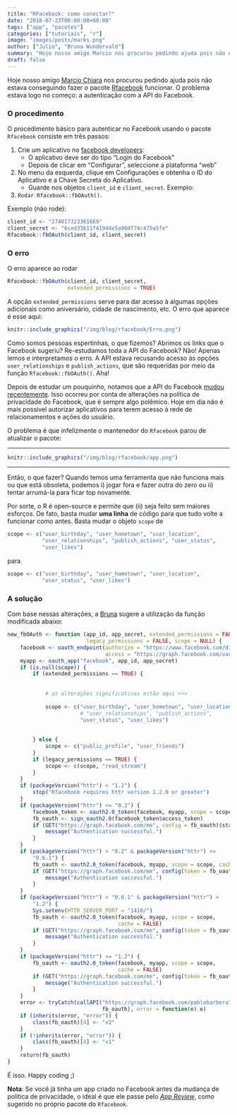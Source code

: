 ```yaml
---
title: "RFacebook: como conectar?"
date: "2018-07-23T00:00:00+00:00"
tags: ["app", "pacotes"]
categories: ["tutoriais", "r"]
image: "images/posts/marks.png"
author: ["Julio", "Bruna Wundervald"]
summary: "Hoje nosso amigo Marcio nos procurou pedindo ajuda pois não estava conseguindo fazer o pacote Rfacebook funcionar. O problema estava logo no começo: a autenticação com a API do Facebook. Nesse post identificar e corrigir esse problema."
draft: false
---
```


Hoje nosso amigo [Marcio Chiara](https://www.facebook.com/marcio.chiara) nos procurou pedindo ajuda pois não estava conseguindo fazer o pacote [Rfacebook](https://github.com/pablobarbera/Rfacebook) funcionar. O problema estava logo no começo: a autenticação com a API do Facebook.

### O procedimento

O procedimento básico para autenticar no Facebook usando o pacote `Rfacebook` consiste em três passos:

1. Crie um aplicativo no [facebook developers](https://developers.facebook.com/apps/):
    - O aplicativo deve ser do tipo "Login do Facebook"
    - Depois de clicar em "Configurar", seleccione a plataforma "web"
2. No menu da esquerda, clique em Configurações e obtenha o ID do Aplicativo e a Chave Secreta do Aplicativo. 
    - Guarde nos objetos `client_id` e `client_secret`. Exemplo:
3. `Rodar Rfacebook::fbOAuth()`.

Exemplo (não rode):

```r
client_id <- "274017323361669"
client_secret <- "6ced33b11f41944e5a960f74c475a5fe"
Rfacebook::fbOAuth(client_id, client_secret)
```

### O erro

O erro aparece ao rodar

```r
Rfacebook::fbOAuth(client_id, client_secret, 
                   extended_permissions = TRUE)
```

A opção `extended_permissions` serve para dar acesso à algumas opções adicionais como aniversário, cidade de nascimento, etc. O erro que aparece é esse aqui:

```r
knitr::include_graphics("/img/blog/rfacebook/Erro.png")
```

Como somos pessoas espertinhas, o que fizemos? Abrimos os links que o Facebook sugeriu? Re-estudamos toda a API do Facebook? Não! Apenas lemos e interpretamos o erro. A API estava recusando acesso às opções `user_relationships` e `publish_actions`, que são requeridas por meio da função `Rfacebook::fbOAuth()`. Aha!

Depois de estudar um pouquinho, notamos que a API do Facebook [mudou recentemente](https://developers.facebook.com/docs/graph-api/changelog/breaking-changes/). Isso ocorreu por conta de alterações na política de privacidade do Facebook, que é sempre algo polêmico. Hoje em dia não é mais possível autorizar aplicativos para terem acesso à rede de relacionamentos e ações do usuário.

O problema é que infelizmente o mantenedor do `Rfacebook` parou de atualizar o pacote:

-----------

```r
knitr::include_graphics("/img/blog/rfacebook/app.png")
```

-----------

Então, o que fazer? Quando temos uma ferramenta que não funciona mais ou que está obsoleta, podemos i) jogar fora e fazer outra do zero ou ii) tentar arrumá-la para ficar top novamente.

Por sorte, o R é open-source e permite que (ii) seja feito sem maiores esforços. De fato, basta mudar **uma linha** de código para que tudo volte a funcionar como antes. Basta mudar o objeto `scope` de

```r
scope <- c("user_birthday", "user_hometown", "user_location", 
           "user_relationships", "publish_actions", "user_status", 
           "user_likes")
```

para

```r
scope <- c("user_birthday", "user_hometown", "user_location", 
           "user_status", "user_likes")
```

### A solução

Com base nessas alterações, a [Bruna](http://brunaw.com) sugere a utilização da função modificada abaixo:

```r
new_fbOAuth <- function (app_id, app_secret, extended_permissions = FALSE, 
                         legacy_permissions = FALSE, scope = NULL) {
    facebook <- oauth_endpoint(authorize = "https://www.facebook.com/dialog/oauth", 
                               access = "https://graph.facebook.com/oauth/access_token")
    myapp <- oauth_app("facebook", app_id, app_secret)
    if (is.null(scope)) {
        if (extended_permissions == TRUE) {
            
            
            # as alterações significativas estão aqui >>>
            
            scope <- c("user_birthday", "user_hometown", "user_location", 
                       # "user_relationships", "publish_actions", 
                       "user_status", "user_likes")
        
            
        } else {
            scope <- c("public_profile", "user_friends")
        }
        if (legacy_permissions == TRUE) {
            scope <- c(scope, "read_stream")
        }
    }
    if (packageVersion("httr") < "1.2") {
        stop("Rfacebook requires httr version 1.2.0 or greater")
    }
    if (packageVersion("httr") <= "0.2") {
        facebook_token <- oauth2.0_token(facebook, myapp, scope = scope)
        fb_oauth <- sign_oauth2.0(facebook_token$access_token)
        if (GET("https://graph.facebook.com/me", config = fb_oauth)$status == 200) {
            message("Authentication successful.")
        }
    }
    if (packageVersion("httr") > "0.2" & packageVersion("httr") <= 
        "0.6.1") {
        fb_oauth <- oauth2.0_token(facebook, myapp, scope = scope, cache = FALSE)
        if (GET("https://graph.facebook.com/me", config(token = fb_oauth))$status == 200) {
            message("Authentication successful.")
        }
    }
    if (packageVersion("httr") > "0.6.1" & packageVersion("httr") < 
        "1.2") {
        Sys.setenv(HTTR_SERVER_PORT = "1410/")
        fb_oauth <- oauth2.0_token(facebook, myapp, scope = scope, 
                                   cache = FALSE)
        if (GET("https://graph.facebook.com/me", config(token = fb_oauth))$status == 200) {
            message("Authentication successful.")
        }
    }
    if (packageVersion("httr") >= "1.2") {
        fb_oauth <- oauth2.0_token(facebook, myapp, scope = scope, 
                                   cache = FALSE)
        if (GET("https://graph.facebook.com/me", config(token = fb_oauth))$status == 200) {
            message("Authentication successful.")
        }
    }
    error <- tryCatch(callAPI("https://graph.facebook.com/pablobarbera", 
                              fb_oauth), error = function(e) e)
    if (inherits(error, "error")) {
        class(fb_oauth)[4] <- "v2"
    }
    if (!inherits(error, "error")) {
        class(fb_oauth)[4] <- "v1"
    }
    return(fb_oauth)
}

```

É isso. Happy coding ;)

**Nota**: Se você já tinha um app criado no Facebook antes da mudança de política de privacidade, o ideal é que ele passe pelo [*App Review*](https://developers.facebook.com/docs/pages/), como sugerido no próprio pacote do `Rfacebook`.



